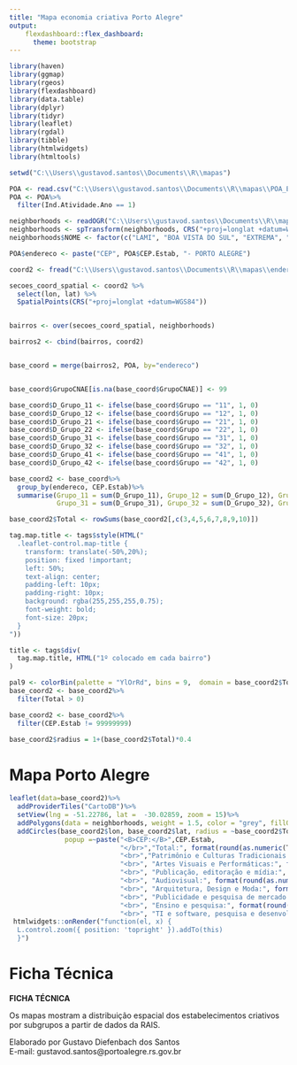 ---
title: "Mapa economia criativa Porto Alegre"
output:
    flexdashboard::flex_dashboard:
      theme: bootstrap
---

```{r setup, include=FALSE}


library(haven)
library(ggmap)
library(rgeos)
library(flexdashboard)
library(data.table)
library(dplyr)
library(tidyr)
library(leaflet)
library(rgdal)
library(tibble)
library(htmlwidgets)
library(htmltools)

setwd("C:\\Users\\gustavod.santos\\Documents\\R\\mapas")

POA <- read.csv("C:\\Users\\gustavod.santos\\Documents\\R\\mapas\\POA_ESTAB_2019.csv", sep = ";")
POA <- POA%>%
  filter(Ind.Atividade.Ano == 1)

neighborhoods <- readOGR("C:\\Users\\gustavod.santos\\Documents\\R\\mapas\\shapefile_POA", "Bairros_2016", encoding = "UTF-8")
neighborhoods <- spTransform(neighborhoods, CRS("+proj=longlat +datum=WGS84"))
neighborhoods$NOME <- factor(c("LAMI", "BOA VISTA DO SUL", "EXTREMA", "BELÉM NOVO", "SÃO CAETANO", "PONTA GROSSA", "CHAPÉU DO SOL", "LAGEADO", "SERRARIA", "GUARUJÁ", "ABERTA DOS MORROS", "ESPÍRITO SANTO", "HÍPICA", "PITINGA", "CAMPO NOVO", "IPANEMA",  "JARDIM ISABEL",  "PEDRA REDONDA", "RESTINGA",  "VILA CONCEIÇÃO", "SÉTIMO CÉU", "TRISTEZA", "CAMAQUÃ", "VILA NOVA", "BELÉM VELHO", "VILA ASSUNÇÃO", "CAVALHADA", "CASCATA",  "NONOAI", "CRISTAL", "TERESÓPOLIS", "GLÓRIA", "ARQUIPÉLAGO", "CORONEL APARÍCIO BORGES", "VILA JOÃO PESSOA", "VILA SÃO JOSÉ", "SANTA TEREZA", "MEDIANEIRA", "AGRONOMIA", "SANTO ANTÔNIO", "JARDIM BOTÂNICO", "JARDIM DO SALSO", "MENINO DEUS", "JARDIM CARVALHO", "AZENHA", "BOM JESUS", "SANTA CECÍLIA", "SANTANA", "PRAIA DE BELAS", "CIDADE BAIXA", "FARROUPILHA", "BOM FIM", "MORRO SANTANA", "PETRÓPOLIS", "RIO BRANCO", "CHÁCARA DAS PEDRAS", "TRÊS FIGUEIRAS", "BELA VISTA", "JARDIM SABARÁ", "VILA JARDIM", "INDEPENDÊNCIA", "MONTSERRAT", "CENTRO HISTÓRICO", "JARDIM EUROPA", "MÁRIO QUINTANA", "BOA VISTA", "MOINHOS DE VENTO", "AUXILIADORA", "JARDIM LEOPOLDINA", "PASSO DAS PEDRAS", "HIGIENÓPOLIS", "FLORESTA", "VILA IPIRANGA", "JARDIM ITU", "PASSO DA AREIA", "CRISTO REDENTOR", "SANTA MARIA GORETTI", "SÃO GERALDO", "PARQUE SANTA FÉ", "COSTA E SILVA", "RUBEM BERTA", "JARDIM LINDÓIA", "SÃO SEBASTIÃO", "JARDIM SÃO PEDRO", "JARDIM FLORESTA", "SÃO JOÃO", "NAVEGANTES", "SANTA ROSA DE LIMA", "FARRAPOS", "HUMAITÁ", "ANCHIETA", "SARANDI", "LOMBA DO PINHEIRO", "PARTENON"))

POA$endereco <- paste("CEP", POA$CEP.Estab, "- PORTO ALEGRE")

coord2 <- fread("C:\\Users\\gustavod.santos\\Documents\\R\\mapas\\enderecos_coord.csv")

secoes_coord_spatial <- coord2 %>%
  select(lon, lat) %>%
  SpatialPoints(CRS("+proj=longlat +datum=WGS84"))


bairros <- over(secoes_coord_spatial, neighborhoods)

bairros2 <- cbind(bairros, coord2)


base_coord = merge(bairros2, POA, by="endereco")


base_coord$GrupoCNAE[is.na(base_coord$GrupoCNAE)] <- 99

base_coord$D_Grupo_11 <- ifelse(base_coord$Grupo == "11", 1, 0) 
base_coord$D_Grupo_12 <- ifelse(base_coord$Grupo == "12", 1, 0) 
base_coord$D_Grupo_21 <- ifelse(base_coord$Grupo == "21", 1, 0) 
base_coord$D_Grupo_22 <- ifelse(base_coord$Grupo == "22", 1, 0) 
base_coord$D_Grupo_31 <- ifelse(base_coord$Grupo == "31", 1, 0) 
base_coord$D_Grupo_32 <- ifelse(base_coord$Grupo == "32", 1, 0) 
base_coord$D_Grupo_41 <- ifelse(base_coord$Grupo == "41", 1, 0) 
base_coord$D_Grupo_42 <- ifelse(base_coord$Grupo == "42", 1, 0)

base_coord2 <- base_coord%>%
  group_by(endereco, CEP.Estab)%>%
  summarise(Grupo_11 = sum(D_Grupo_11), Grupo_12 = sum(D_Grupo_12), Grupo_21 = sum(D_Grupo_21), Grupo_22 = sum(D_Grupo_22),
            Grupo_31 = sum(D_Grupo_31), Grupo_32 = sum(D_Grupo_32), Grupo_41 = sum(D_Grupo_41), Grupo_42 = sum(D_Grupo_42), lat = mean(lat), lon = mean(lon))

base_coord2$Total <- rowSums(base_coord2[,c(3,4,5,6,7,8,9,10)])

tag.map.title <- tags$style(HTML("
  .leaflet-control.map-title { 
    transform: translate(-50%,20%);
    position: fixed !important;
    left: 50%;
    text-align: center;
    padding-left: 10px; 
    padding-right: 10px; 
    background: rgba(255,255,255,0.75);
    font-weight: bold;
    font-size: 20px;
  }
"))

title <- tags$div(
  tag.map.title, HTML("1º colocado em cada bairro")
)  

pal9 <- colorBin(palette = "YlOrRd", bins = 9,  domain = base_coord2$Total)
base_coord2 <- base_coord2%>%
  filter(Total > 0)

base_coord2 <- base_coord2%>%
  filter(CEP.Estab != 99999999)

base_coord2$radius = 1+(base_coord2$Total)*0.4

```
Mapa Porto Alegre
=====================================

```{r}

leaflet(data=base_coord2)%>%
  addProviderTiles("CartoDB")%>%
  setView(lng = -51.22786, lat =  -30.02859, zoom = 15)%>%
  addPolygons(data = neighborhoods, weight = 1.5, color = "grey", fillOpacity = 0)%>%
  addCircles(base_coord2$lon, base_coord2$lat, radius = ~base_coord2$Total*5, weight = 1, fillOpacity = 0.2,
              popup =~paste("<B>CEP:</B>",CEP.Estab,
                            "</br>","Total:", format(round(as.numeric(Total)), nsmall=0, big.mark="."),
                            "<br>","Patrimônio e Culturas Tradicionais:", format(round(as.numeric(base_coord2$Grupo_11)), nsmall=0, big.mark="."),
                            "<br>", "Artes Visuais e Performáticas:", format(round(as.numeric(base_coord2$Grupo_12)), nsmall=0, big.mark="."),
                            "<br>", "Publicação, editoração e mídia:", format(round(as.numeric(base_coord2$Grupo_21)), nsmall=0, big.mark="."),
                            "<br>", "Audiovisual:", format(round(as.numeric(base_coord2$Grupo_22)), nsmall=0, big.mark="."),
                            "<br>", "Arquitetura, Design e Moda:", format(round(as.numeric(base_coord2$Grupo_31)), nsmall=0, big.mark="."),
                            "<br>", "Publicidade e pesquisa de mercado:", format(round(as.numeric(base_coord2$Grupo_32)), nsmall=0, big.mark="."),
                            "<br>", "Ensino e pesquisa:", format(round(as.numeric(base_coord2$Grupo_41)), nsmall=0, big.mark="."),
                            "<br>", "TI e software, pesquisa e desenvolvimento:", format(round(as.numeric(base_coord2$Grupo_42)), nsmall=0, big.mark="."), sep="\n"))%>%
 htmlwidgets::onRender("function(el, x) { 
  L.control.zoom({ position: 'topright' }).addTo(this)
  }")


```


Ficha Técnica
=====================================

**FICHA TÉCNICA**

Os mapas mostram a distribuição espacial dos estabelecimentos criativos por subgrupos a partir de dados da RAIS.

Elaborado por Gustavo Diefenbach dos Santos  
E-mail: gustavod.santos@portoalegre.rs.gov.br


